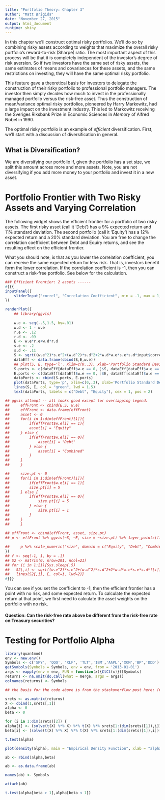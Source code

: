 ```yaml
---
title: "Portfolio Theory: Chapter 3"
author: "Matt Brigida"
date: "November 27, 2015"
output: html_document
runtime: shiny
---
```


In this chapter we'll construct optimal risky portfolios. We'll do so by combining risky assets according to weights that maximize the overall risky portfolio's reward-to-risk (Sharpe) ratio.  The most important aspect of this process will be that it is completely independent of the investor's degree of risk aversion.  So if two investors have the same set of risky assets, the same estimates of means and covariances for these assets, and the same restrictions on investing, they will have the same optimal risky portfolio.

This feature gave a theoretical basis for investors to delegate the construction of their risky portfolio to professional portfolio managers.  The investor then simply decides how much to invest in the professionally managed portfolio versus the risk-free asset.  Thus the construction of mean/variance optimal risky portfolios, pioneered by Harry Markowitz, had a large impact on the investment industry. This led to Markowitz receiving the Sveriges Riksbank Prize in Economic Sciences in *Memory* of Alfred Nobel in 1990.

The optimal risky portfolio is an example of *efficient* diversification.  First, we'll start with a discussion of diversification in general.

## What is Diversification?  

We are diversifying our portfolio if, given the portfolio has a set size, we split this amount across more and more assets.  Note, you are not diversifying if you add more money to your portfolio and invest it in a new asset. 


Portfolio Frontier with Two Risky Assets and Varying Correlation
=========================================================================

The following widget shows the efficient frontier for a portfolio of two risky assets.  The first risky asset (call it 'Debt') has a 9\% expected return and 11\% standard deviation.  The second portfolio (call it 'Equity') has a 12\% expected return and a 20\% standard deviation.  You are free to change the correlation coefficient between Debt and Equiry returns, and see the resulting effect on the efficient frontier.

What you should note, is that as you lower the correlation coefficient, you can receive the same expected return for less risk.  That is, investors benefit form the lower correlation.  If the correlation coefficient is -1, then you can construct a risk-free portfolio.  See below for the calculation.    


```r
### Efficient Frontier: 2 assets ------
#{{{
inputPanel({
    sliderInput("correl", "Correlation Coefficient", min = -1, max = 1, step = 0.01, value = 0.5, animate = TRUE)
})

renderPlot({
    ## library(ggvis)
    
    w.e <- seq(-.5,1.5, by=.01)
    w.d <- 1 - w.e
    r.e <- .12
    r.d <- .09
    E <- w.e*r.e+w.d*r.d
    s.e <- .2
    s.d <- .11
    S <- sqrt((w.e^2)*s.e^2+(w.d^2)*s.d^2+2*w.d*w.e*s.e*s.d*input$correl)
    dataEff <- data.frame(cbind(S,E,w.e))
    ## plot(S, E, type='l', xlim=c(0,.3), xlab='Portfolio Standard Deviation', ylab='Portfolio Expected Return', col = 'green')
    S.ports <- c(dataEff[dataEff$w.e == 0, ]$S, dataEff[dataEff$w.e == 1, ]$S)
    E.ports <- c(dataEff[dataEff$w.e == 0, ]$E, dataEff[dataEff$w.e == 1, ]$E)
    dataPorts <- cbind(S.ports, E.ports)
    plot(dataPorts, type='p', xlim=c(0,.3), xlab='Portfolio Standard Deviation', ylab='Portfolio Expected Return', col = 'black', ylim = c(.08, .13))
    lines(S, E, col = "green", lwd = 1.5)
    text(dataPorts, labels = c("Debt", "Equity"), cex = 1, pos = 2)

## ggvis attempt -- all looks good except for overlapping legend.    
##     effFront <- cbind(E,S, w.e)
##     effFront <- data.frame(effFront)
##     asset <- 0
##     for(i in 1:dim(effFront)[1]){
##         if(effFront$w.e[i] == 1){
##         asset[i] = "Equity" 
##     } else {
##         if(effFront$w.e[i] == 0){
##             asset[i] = "Debt" 
##         } else {
##             asset[i] = "Combined"
##         }
##     }
##     }

##     size.pt <- 0
##     for(i in 1:dim(effFront)[1]){
##         if(effFront$w.e[i] == 1){
##         size.pt[i] = 5
##     } else {
##         if(effFront$w.e[i] == 0){
##             size.pt[i] = 5 
##         } else {
##             size.pt[i] = 1
##         }
##     }
##     }
    
## effFront <- cbind(effFront, asset, size.pt)
## p <- effFront %>% ggvis(~S, ~E, size = ~size.pt) %>% layer_points(fill = ~factor(asset)) #%>% add_legend(c("fill", "size"))

##     p %>% scale_numeric("size", domain = c("Equity", "Debt", "Combined"), range = c(7, 7, 1))
})
## f <- seq(-1, 1, by = .1)
## S2 <- matrix(0, nrow=201, ncol=21)
## for (i in 1:21){Sys.sleep(.5)
##   S2[,i] <- sqrt((w.e^2)*s.e^2+(w.d^2)*s.d^2+2*w.d*w.e*s.e*s.d*f[i])
##   lines(S2[,i], E, col=i, lwd=2)}
#}}}
```

You can see if you set the coefficient to -1, then the efficient frontier has a point with no risk, and some expected return.  To calculate the expected return at that point, we first need to calculate the asset weights on the portfolio with no risk.

#### Question:  Can the risk-free rate above be different from the risk-free rate on Treasury securities?  











Testing for Portfolio Alpha
========================================================



```r
library(quantmod)
env <- new.env()
Symbols <- c('SPY', 'QQQ', 'XLF', 'TLT','IBM','AAPL','XOM','BP','DDD')
getSymbols(Symbols = Symbols, env = env, from = '2013-01-01')
args <- eapply(env = env, FUN = function(x){ClCl(x)})[Symbols]
returns <- na.omit(do.call(what = merge, args = args))
colnames(returns) <- Symbols

## the basis for the code above is from the stackoverflow post here: (need to find and cite, note it might be quant.SE)

srets <- as.matrix(returns)
X <- cbind(1,srets[,1])
alpha <- 0
beta <- 0

for (i in 1:dim(srets)[2]) {
alpha[i] <- (solve(t(X) %*% X) %*% t(X) %*% srets[1:(dim(srets)[1]),i])[1]
beta[i] <- (solve(t(X) %*% X) %*% t(X) %*% srets[1:(dim(srets)[1]),i])[2]}

t.test(alpha)

plot(density(alpha), main = "Empirical Density Function", xlab = "alpha")

ab <- rbind(alpha,beta)

ab <- as.data.frame(ab)

names(ab) <- Symbols

attach(ab)

t.test(alpha[beta > 1],alpha[beta < 1])
```
